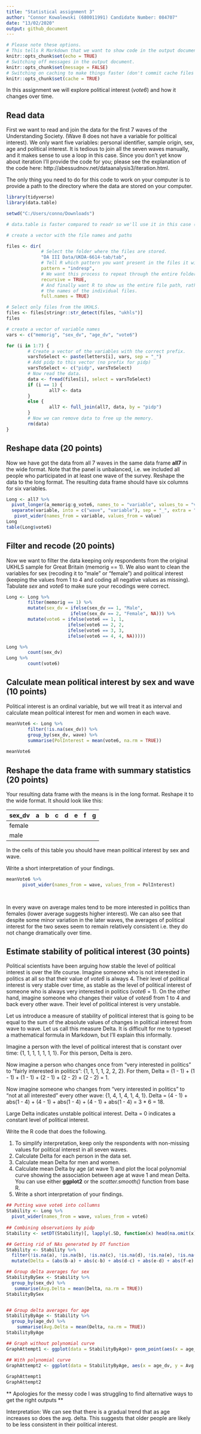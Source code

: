 ```yaml
---
title: "Statistical assignment 3"
author: "Connor Kowalewski (680011991) Candidate Number: 084707"
date: "13/02/2020"
output: github_document
---
```


```r
# Please note these options.
# This tells R Markdown that we want to show code in the output document.
knitr::opts_chunk$set(echo = TRUE)
# Switching off messages in the output document. 
knitr::opts_chunk$set(message = FALSE)
# Switching on caching to make things faster (don't commit cache files on Github).
knitr::opts_chunk$set(cache = TRUE)
```

In this assignment we will explore political interest (*vote6*) and how it changes over time.

## Read data

First we want to read and join the data for the first 7 waves of the Understanding Society. (Wave 8 does not have a variable for political interest). We only want five variables: personal identifier, sample origin, sex, age and political interest. It is tedious to join all the seven waves manually, and it makes sense to use a loop in this case. Since you don't yet know about iteration I'll provide the code for you; please see the explanation of the code here: http://abessudnov.net/dataanalysis3/iteration.html.

The only thing you need to do for this code to work on your computer is to provide a path to the directory where the data are stored on your computer.

```r
library(tidyverse)
library(data.table)

setwd("C:/Users/conno/Downloads")

# data.table is faster compared to readr so we'll use it in this case (the function fread()). You need to install this package first to be able to run this code.

# create a vector with the file names and paths

files <- dir(
             # Select the folder where the files are stored.
             "DA III Data/UKDA-6614-tab/tab",
             # Tell R which pattern you want present in the files it will display.
             pattern = "indresp",
             # We want this process to repeat through the entire folder.
             recursive = TRUE,
             # And finally want R to show us the entire file path, rather than just
             # the names of the individual files.
             full.names = TRUE)

# Select only files from the UKHLS.
files <- files[stringr::str_detect(files, "ukhls")]
files

# create a vector of variable names
vars <- c("memorig", "sex_dv", "age_dv", "vote6")

for (i in 1:7) {
        # Create a vector of the variables with the correct prefix.
        varsToSelect <- paste(letters[i], vars, sep = "_")
        # Add pidp to this vector (no prefix for pidp)
        varsToSelect <- c("pidp", varsToSelect)
        # Now read the data. 
        data <- fread(files[i], select = varsToSelect)
        if (i == 1) {
                all7 <- data  
        }
        else {
                all7 <- full_join(all7, data, by = "pidp")
        }
        # Now we can remove data to free up the memory.
        rm(data)
} 

```

## Reshape data (20 points)

Now we have got the data from all 7 waves in the same data frame **all7** in the wide format. Note that the panel is unbalanced, i.e. we included all people who participated in at least one wave of the survey. Reshape the data to the long format. The resulting data frame should have six columns for six variables.

```r
Long <- all7 %>%
  pivot_longer(a_memorig:g_vote6, names_to = "variable", values_to = "value") %>%
  separate(variable, into = c("wave", "variable"), sep = "_", extra = "merge") %>%
   pivot_wider(names_from = variable, values_from = value)
Long
table(Long$vote6)
```

## Filter and recode (20 points)

Now we want to filter the data keeping only respondents from the original UKHLS sample for Great Britain (memorig == 1). We also want to clean the variables for sex (recoding it to "male" or "female") and political interest (keeping the values from 1 to 4 and coding all negative values as missing). Tabulate *sex* and *vote6* to make sure your recodings were correct. 

```r
Long <- Long %>%
        filter(memorig == 1) %>%
        mutate(sex_dv = ifelse(sex_dv == 1, "Male", 
                        ifelse(sex_dv == 2, "Female", NA))) %>%
        mutate(vote6 = ifelse(vote6 == 1, 1,
                       ifelse(vote6 == 2, 2, 
                       ifelse(vote6 == 3, 3, 
                       ifelse(vote6 == 4, 4, NA)))))

Long %>%
        count(sex_dv)
Long %>%
        count(vote6)

```

## Calculate mean political interest by sex and wave (10 points)

Political interest is an ordinal variable, but we will treat it as interval and calculate mean political interest for men and women in each wave.

```r
meanVote6 <- Long %>%
        filter(!is.na(sex_dv)) %>%
        group_by(sex_dv, wave) %>%
        summarise(PolInterest = mean(vote6, na.rm = TRUE))
        
meanVote6
```

## Reshape the data frame with summary statistics (20 points)

Your resulting data frame with the means is in the long format. Reshape it to the wide format. It should look like this:

| sex_dv  | a  | b  | c  | d  |  e | f  | g  |
|---      |--- |--- |--- |--- |--- |--- |--- |
| female  |    |    |    |    |    |    |    |
| male    |    |    |    |    |    |    |    |

In the cells of this table you should have mean political interest by sex and wave.

Write a short interpretation of your findings.

```r
meanVote6 %>%
      pivot_wider(names_from = wave, values_from = PolInterest)

        
```

In every wave on average males tend to be more interested in politics than females (lower average suggests higher interest). We can also see that despite some minor variation in the later waves, the averages of political interest for the two sexes seem to remain relatively consistent i.e. they do not change dramatically over time. 


## Estimate stability of political interest (30 points)

Political scientists have been arguing how stable the level of political interest is over the life course. Imagine someone who is not interested in politics at all so that their value of *vote6* is always 4. Their level of political interest is very stable over time, as stable as the level of political interest of someone who is always very interested in politics (*vote6* = 1). On the other hand, imagine someone who changes their value of *votes6* from 1 to 4 and back every other wave. Their level of political interest is very unstable.

Let us introduce a measure of stability of political interest that is going to be equal to the sum of the absolute values of changes in political interest from wave to wave. Let us call this measure Delta. It is difficult for me to typeset a mathematical formula in Markdown, but I'll explain this informally.

Imagine a person with the level of political interest that is constant over time: {1, 1, 1, 1, 1, 1, 1}. For this person, Delta is zero.

Now imagine a person who changes once from "very interested in politics" to "fairly interested in politics": {1, 1, 1, 1, 2, 2, 2}. For them, Delta = (1 - 1) + (1 - 1) + (1 - 1) + (2 - 1) + (2 - 2) + (2 - 2) = 1.

Now imagine someone who changes from "very interested in politics" to "not at all interested" every other wave: {1, 4, 1, 4, 1, 4, 1}. Delta = (4 - 1) + abs(1 - 4) + (4 - 1) + abs(1 - 4) + (4 - 1) + abs(1 - 4) = 3 * 6 = 18.

Large Delta indicates unstable political interest. Delta = 0 indicates a constant level of political interest.

Write the R code that does the following.

1. To simplify interpretation, keep only the respondents with non-missing values for political interest in all seven waves.
2. Calculate Delta for each person in the data set.
3. Calculate mean Delta for men and women.
4. Calculate mean Delta by age (at wave 1) and plot the local polynomial curve showing the association between age at wave 1 and mean Delta. You can use either **ggplot2** or the *scatter.smooth()* function from base R.
5. Write a short interpretation of your findings.

```r
## Putting wave vote6 into collumns
Stability <- Long %>%
  pivot_wider(names_from = wave, values_from = vote6)
  
## Combining observations by pidp
Stability <- setDT(Stability)[, lapply(.SD, function(x) head(na.omit(x), 1L)), by = pidp]

## Getting rid of NAs generated by DT function
Stability <- Stability %>%
  filter(!is.na(a), !is.na(b), !is.na(c), !is.na(d), !is.na(e), !is.na(f), !is.na(g)) %>% 
  mutate(Delta = (abs(b-a) + abs(c-b) + abs(d-c) + abs(e-d) + abs(f-e) + abs(g-f)))

## Group delta averages for sex
StabilityBySex <- Stability %>%
  group_by(sex_dv) %>%
   summarise(Avg.Delta = mean(Delta, na.rm = TRUE))
StabilityBySex


## Group delta averages for age
StabilityByAge <- Stability %>%
  group_by(age_dv) %>%
    summarise(Avg.Delta = mean(Delta, na.rm = TRUE))
StabilityByAge

## Graph without polynomial curve
GraphAttempt1 <- ggplot(data = StabilityByAge)+ geom_point(aes(x = age_dv, y = Avg.Delta))

## With polynomial curve
GraphAttempt2 <- ggplot(data = StabilityByAge, aes(x = age_dv, y = Avg.Delta)) +  geom_smooth(method = "lm") + geom_point(aes(x = age_dv, y = Avg.Delta))
 
GraphAttempt1
GraphAttempt2                 
```

** Apologies for the messy code I was struggling to find alternative ways to get the right outputs **

Interpretation: We can see that there is a gradual trend that as age increases so does the avg. delta. This suggests that older people are likely to be less consistent in their political interest.